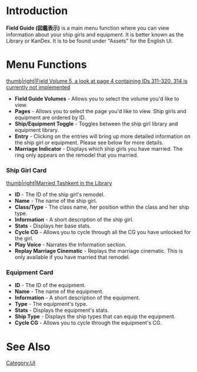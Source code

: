 =Introduction=

'''Field Guide (図鑑表示)''' is a main menu function where you can view information about your ship girls and equipment. It is better known as the Library or KanDex. It is to be found under "Assets" for the English UI.

=Menu Functions=
[[file:Library_Example.png|thumb|right|Field Volume 5, a look at page 4 containing IDs 311-320. 314 is currently not implemented]]
* '''Field Guide Volumes''' - Allows you to select the volume you'd like to view. 
* '''Pages''' - Allows you to select the page you'd like to view. Ship girls and equipment are ordered by ID.
* '''Ship/Equipment Toggle''' - Toggles between the ship girl library and equipment library.
* '''Entry''' - Clicking on the entries will bring up more detailed information on the ship girl or equipment. Please see below for more details.
* '''Marriage Indicator''' - Displays which ship girls you have married. The ring only appears on the remodel that you married. 

===Ship Girl Card===
[[file:Library_Ship.png|thumb|right|Married [[Tashkent]] in the Library]]
* '''ID''' - The ID of the ship girl's remodel.
* '''Name''' - The name of the ship girl.
* '''Class/Type''' - The class name, her position within the class and her ship type.
* '''Information''' - A short description of the ship girl.
* '''Stats''' - Displays her base stats.
* '''Cycle CG''' - Allows you to cycle through all the CG you have unlocked for the girl.
* '''Play Voice''' - Narrates the Information section.
* '''Replay Marriage Cinematic''' - Replays the marriage cinematic. This is only available if you have married that remodel.

===Equipment Card===

* '''ID''' - The ID of the equipment.
* '''Name''' - The name of the equipment.
* '''Information''' - A short description of the equipment.
* '''Type''' - The equipment's type.
* '''Stats''' - Displays the equipment's stats.
* '''Ship Type''' - Displays the ship types that can equip the equipment.
* '''Cycle CG''' - Allows you to cycle through the equipment's CG.

=See Also=
{{Mechanics}}
[[Category:UI]]